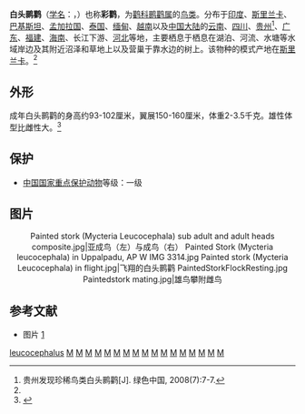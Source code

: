 {{Speciesbox
| name = 白头鹮鹳
| status = NT | status_system = IUCN3.1
| status_ref = <ref name=iucn>{{IUCN2008|assessors=BirdLife International|year=2008|id=144777|title=Mycteria leucocephala|downloaded=2 February 2009}}</ref>
| image = Mycteria leucocephala - Pak Thale.jpg
| image_width = 260px
| taxon = Mycteria leucocephalus
| authority = (Pennant, 1769)<ref name='id1393'>{{cite web| url =http://www.bioinfo.cn/db05/BjdwSpecies.php?action=view&id=1393| title =白头鹮鹳| work =《中国动物物种编目数据库》| publisher =中国科学院微生物研究所| author =中国科学院动物研究所| accessdate =2009-04-04| deadurl =yes| archiveurl =https://web.archive.org/web/20131203122335/http://www.bioinfo.cn/db05/BjdwSpecies.php?action=view| archivedate =2013-12-03}}</ref>
| synonyms = ''Tantalus leucocephalus''<br/>''Ibis leucocephalus''<br/>''Pseudotantalus leucocephalus''
| range_map= PaintedStorkMap.svg
}}
{{CJK-New-Char|4D09|ver=A}}
'''白头鹮鹳'''（[[学名|学名]]：{{lang|la|''Mycteria leucocephalus''}}，{{lang-en|Painted stork}}）也称'''彩鹳'''，为[[鹳科|鹳科]][[鹮鹳属|鹮鹳属]]的[[鸟类|鸟类]]。分布于[[印度|印度]]、[[斯里兰卡|斯里兰卡]]、[[巴基斯坦|巴基斯坦]]、[[孟加拉国|孟加拉国]]、[[泰国|泰国]]、[[缅甸|缅甸]]、[[越南|越南]]以及[[中国大陆|中国大陆]]的[[云南|云南]]、[[四川|四川]]、[[贵州|贵州]]<ref>贵州发现珍稀鸟类白头鹮鹳[J]. 绿色中国, 2008(7):7-7.{{ISSN|1672-7789}}</ref>、[[广东|广东]]、[[福建|福建]]、[[海南|海南]]、长江下游、[[河北|河北]]等地，主要栖息于栖息在湖泊、河流、水塘等水域岸边及其附近沼泽和草地上以及营巢于靠水边的树上。该物种的模式产地在[[斯里兰卡|斯里兰卡]]。<ref name='id1393'/>

==外形==
成年白头鹮鹳的身高约93-102厘米，翼展150-160厘米，体重2-3.5千克。雄性体型比雌性大。<ref>{{cite journal|author1=Urfi, A. J.  |author2=A. Kalam |lastauthoramp=yes | year=2006 |title=Sexual Size Dimorphism and Mating Pattern in the Painted Stork (''Mycteria leucocephala'')| journal= Waterbirds |volume=29| pages=489–496| doi=10.1675/1524-4695(2006)29[489:SSDAMP]2.0.CO;2| issue=4}}</ref>

==保护==
*[[中國國家重點保護野生動物名錄|中国国家重点保护动物]]等级：一级

==图片==
<center>
<gallery mode="packed">
Painted stork (Mycteria Leucocephala) sub adult and adult heads composite.jpg|亚成鸟（左）与成鸟（右）
Painted Stork (Mycteria leucocephala) in Uppalpadu, AP W IMG 3314.jpg
Painted stork (Mycteria Leucocephala) in flight.jpg|飞翔的白头鹮鹳
PaintedStorkFlockResting.jpg
Paintedstork mating.jpg|雄鸟攀附雌鸟
</gallery>
</center>

== 参考文献 ==
* 图片 [https://www.liewwkphoto.com/blog/wp-content/uploads/2020/05/Painted-Stork-768x512.png] {{Wayback|url=https://www.liewwkphoto.com/blog/wp-content/uploads/2020/05/Painted-Stork-768x512.png |date=20200722072623 }}
{{Commons|Mycteria leucocephala}}
{{reflist}}
{{鹳科}}
{{Taxonbar|from=Q631805}}
[[Category:鹮鹳属|leucocephalus]]
[[Category:中國鳥類|M]]
[[Category:中国国家一级保护动物|M]]
[[Category:云南鸟类|M]]
[[Category:缅甸鸟类|M]]
[[Category:1769年描述的鸟类|M]]
[[Category:印度鸟类|M]]
[[Category:斯里兰卡鸟类|M]]
[[Category:巴基斯坦動物|M]]
[[Category:越南鸟类|M]]
[[Category:泰国鸟类|M]]
[[Category:四川动物|M]]
[[Category:浙江动物|M]]
[[Category:广东动物|M]]
[[Category:福建动物|M]]
[[Category:海南岛鸟类|M]]
[[Category:柬埔寨鸟类|M]]
[[Category:孟加拉國動物|M]]